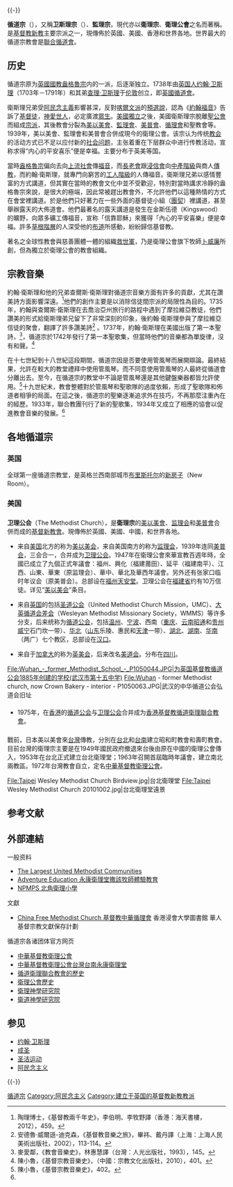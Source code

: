 {{inappropriate tone|time=2020-02-17T23:40:39+00:00}}{{-}}
{{基督教}}{{新教}}

'''循道宗'''（{{lang-en|Methodism}}），又稱'''卫斯理宗'''（{{lang|en|Wesleyans}}）、'''監理宗'''，現代亦以'''衛理宗'''、'''衛理公會'''之名而著稱。是[[基督教|基督教]][[新教|新教]]主要宗派之一，現傳佈於英國、美國、香港和世界各地。世界最大的循道宗教會是[[聯合循道會|聯合循道會]]。

== 历史 ==
循道宗原为[[英國國教|英國國教]][[盎格魯宗|盎格魯宗]]内的一派，后逐渐独立。1738年由[[英国人|英国人]][[约翰·卫斯理|约翰·卫斯理]]（1703年－1791年）和其弟[[查理·卫斯理|查理·卫斯理]]于[[伦敦|伦敦]]创立，即[[英國循道會|英國循道會]]。

衛斯理兄弟受[[阿民念主義|阿民念主義]]影響甚深，反對[[喀爾文派|喀爾文派]]的[[預選說|預選說]]，認為《[[約翰福音|約翰福音]]》告訴了[[基督徒|基督徒]]，[[神愛世人|神愛世人]]，必定廣渡[[眾生|眾生]]。[[美國獨立|美國獨立]]之後，美國衛斯理宗脫離[[聖公會|聖公會]]而組成[[教派|宗派]]，其後教會分裂為[[美以美會|美以美會]]、[[監理會|監理會]]、[[美普會|美普會]]、[[循理會|循理會]]和聖教會等。1939年，美以美會、監理會和美普會合併成現今的衛理公會。该宗认为传统[[教会|教会]]的活动方式已不足以应付新的[[社会问题|社会问题]]，主张着重在下层群众中进行传教活动，宣称求得“内心的平安喜乐”便是幸福。主要分布于英美等国。

當時[[盎格魯宗|盎格魯宗]]偏向去向[[上流社會|上流社會]]傳[[福音|福音]]，而[[長老會|長老會]]跟[[浸信會|浸信會]]向[[中產階級|中產階級]]與商人[[傳教|傳教]]，而約翰·衛斯理，就專門向窮苦的[[工人階級|工人階級]]的人傳福音。衛斯理兄弟以感情豐富的方式講道，但其實在當時的教會文化中並不受歡迎，特別對當時講求冷靜的盎格魯宗來說，是很大的極端，因此常被趕出教會外，不允許他們以這種熱情的方式在會堂裡講道。於是他們只好著力在一些外面的基督徒小組（[[團契|團契]]）裡講道，甚至舉辦露天的大佈道會。他們最著名的露天講道是發生在金斯伍德（Kingswood）的曠野，向眾多礦工傳福音，宣称「信靠耶穌」來獲得「內心的平安喜樂」便是幸福。許多[[草根階層|草根階層]]的人深受他的[[布道|布道]]所感動，紛紛歸信基督教。

著名之全球性教會與慈善團體一體的組織[[救世軍|救世軍]]，乃是衛理公會旗下牧師[[卜威廉|卜威廉]]所創，但為獨立於衛理公會的教會組織。

== 宗教音樂 ==
約翰·衛斯理和他的兄弟查爾斯·衛斯理對循道宗音樂方面有許多的貢獻，尤其在讚美詩方面影響深遠。<ref>陶理博士，《基督教兩千年史》，李伯明、李牧野譯（香港：海天書樓，2012），459。</ref>他們的創作主要是以消除信徒間宗派的局限性為目的。1735年，約翰與查爾斯·衛斯理在去喬治亞州旅行的路程中遇到了摩拉維亞教徒，他們讚美的形式給衛斯理弟兄留下了非常深刻的印象，後約翰·衛斯理參與了摩拉維亞信徒的聚會，翻譯了許多讚美詩<ref>安德魯·威爾遜-迪克森，《基督教音樂之旅》，畢祎、戴丹譯（上海：上海人民美術出版社，2002），113-114。</ref> 。1737年，約翰·衛斯理在美國出版了第一本聖詩，<ref>麥愛鄰，《教會音樂史》，林惠慧譯（台灣：人光出版社，1993），145。</ref>，循道宗於1742年發行了第一本聖歌集，但當時他們的音樂都為單旋律，沒有和聲。<ref>陳小魯，《基督宗教音樂史》，（中國：宗教文化出版社，2010），401。</ref> 

在十七世紀到十八世紀這段期間，循道宗因是否要使用管風琴而展開辯論。最終結果，允許在較大的教堂禮拜中使用管風琴。而不同意使用管風琴的人最終從循道會分離出去。至今，在循道宗的教堂中不論是管風琴還是其他鍵盤樂器都皆允許使用。<ref name="#1">陳小魯，《基督宗教音樂史》，402。</ref>十九世紀末，教會整體對於管風琴和聖歌隊的過度依賴，形成了聖歌隊和佈道者相爭的局面。在這之後，循道宗的聖樂逐漸追求外在技巧，不再那麼注重內在的經歷。1933年，聯合教團刊行了新的聖歌集，1934年又成立了相應的協會以促進教會音樂的發展。<ref name="#1"/>

== 各地循道宗 ==
===英国===
全球第一座循道宗教堂，是英格兰西南部城市[[布里斯托尔|布里斯托尔]]的[[新房子_(布里斯托尔)|新房子]]（New Room）。

===美国===
=== {{PRC}} ===
'''卫理公会'''（The Methodist Church），是'''衛理宗'''的[[美以美會|美以美會]]、[[监理会|监理会]]和[[美普會|美普會]]合併而成的[[新教|基督新教會]]。現傳佈於英國、美國、中國，和世界各地。

* 来自[[美国|美国]]北方的称为[[美以美会|美以美会]]，来自美国南方的称为[[监理会|监理会]]，1939年连同[[美普会|美普会]]，三会合一，合并成为[[卫理公会|卫理公会]]。1947年在衛理公會來華宣教百週年時，全國已成立了九個正式年議會：福州、興化（福建莆田）、延平（福建南平）、江西、山東、華東（原监理会）、華中、華北及華西年議會。另外还有张家口临时年议会（原美普会）。总部设在[[福州天安堂|福州天安堂]]。卫理公会在[[福建省|福建省]]约有10万信徒。详见“[[美以美会|美以美会]]”条目。

* 来自[[英国|英国]]的包括[[圣道公会|圣道公会]]（United Methodist Church Mission，UMC）、[[大英循道会差会|大英循道会差会]]（Wesleyan Methodist Missionary Society，WMMS）等许多分支，后来统称为[[循道公会|循道公会]]，包括[[温州|温州]]、[[宁波|宁波]]、西南（[[重庆主城区|重庆]]、[[云南|云南]][[昭通|昭通]]和[[贵州|贵州]][[威宁|威宁]]石门坎一带）、[[华北|华北]]（[[山东|山东]]乐陵、惠民和[[天津|天津]]一带）、[[湖北|湖北]]、[[湖南|湖南]]、[[华南|华南]]（两广）七个教区，总部设在[[汉口|汉口]]。

* 来自于[[加拿大|加拿大]]的称为[[英美会|英美会]]，后来改名[[美道会|美道会]]。分布在[[四川|四川]]。

<gallery mode=packed heights=150px style="text-align:left">
File:Wuhan_-_former_Methodist_School_-_P1050044.JPG|为英国基督教循道公会1885年创建的学校(武汉市第十五中学)
File:Wuhan - former Methodist church, now Crown Bakery - interior - P1050063.JPG|武汉的中华循道公会弘道会旧址
</gallery>

==== {{HKG}} ====
* 1975年，在[[香港|香港]]的[[循道公会|循道公会]]与[[卫理公会|卫理公会]]合并成为[[香港基督教循道衛理聯合教會|香港基督教循道衛理聯合教會]]。

=== {{TWN}} ===
戰前，日本美以美會來[[台灣|台灣]]傳教，分別在[[台北|台北]]和[[台南|台南]]建立昭和町教會和壽町教會。目前台灣的衛理宗主要是在1949年國民政府撤退來台後由原在中國的衛理公會傳入，1953年在台北正式建立台北衛理堂；1963年召開首屆臨時年議會，建立南北兩教區。1972年台灣教會自立，定名[[中華基督教衛理公會|中華基督教衛理公會]]。

<gallery mode=packed heights=150px style="text-align:left">
File:Taipei Wesley Methodist Church Birdview.jpg|台北衛理堂
File:Taipei Wesley Methodist Church 20101002.jpg|台北衛理堂遠景
</gallery>

== 参考文献 ==
{{Reflist}}

== 外部連結 ==
{{Commonscat|Methodism}}

;一般资料
* [https://web.archive.org/web/20070203145841/http://www.adherents.com/largecom/com_umc.html The Largest United Methodist Communities]
* [https://web.archive.org/web/20110808152831/http://tw.myblog.yahoo.com/adventure-education Adventure Education 永康衛理堂撒該牧師體驗教育]
* [http://npmps.edu.hk/ NPMPS 北角衛理小學] {{Wayback|url=http://npmps.edu.hk/ |date=20130204083749 }}

;文獻
* [http://lib-nt2.hkbu.edu.hk/sca_fb/org/btw01_cfmc.html China Free Methodist Church 基督教中華循理會] {{Wayback|url=http://lib-nt2.hkbu.edu.hk/sca_fb/org/btw01_cfmc.html |date=20200814121050 }} 香港浸會大學圖書館 華人基督宗教文獻保存計劃

;循道宗各诸团体官方网页
* [http://www.methodist.org.tw/ 中華基督教衛理公會] {{Wayback|url=http://www.methodist.org.tw/ |date=20220505014933 }}
* [https://web.archive.org/web/20060826154347/http://www.churches.org.tw/yungkang.methodist/findex.asp 中華基督教衛理公會台灣台南永康衛理堂]
* [https://web.archive.org/web/20140209011947/http://methodist.org.hk/about/ 循道衛理聯合教會的歷史]
* [https://web.archive.org/web/20051223161459/http://mgst.org.tw/intro/intro-methodist.htm 衛理公會歷史]
* [http://www.mgst.org.tw/ 衛理神學研究院]
* [https://web.archive.org/web/20070928091507/http://uwgi.church.org.hk/index.htm 衛道神學研究院]

== 参见 ==
{{Portal box|基督教}}
* [[约翰·卫斯理|约翰·卫斯理]]
* [[成圣|成圣]]
* [[圣洁运动|圣洁运动]]
* [[阿民念主义|阿民念主义]]

{{-}}
{{基督教页脚}}

{{Authority control}}
[[Category:循道宗|]]
[[Category:阿民念主义|Category:阿民念主义]]
[[Category:建立于英国的基督教新教教派|Category:建立于英国的基督教新教教派]]